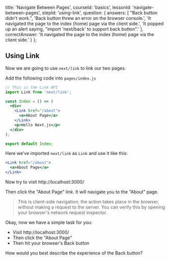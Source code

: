 
  title: 'Navigate Between Pages',
  courseId: 'basics',
  lessonId: 'navigate-between-pages',
  stepId: 'using-link',
  question: {
    answers: [
      "Back button didn't work.",
      'Back button threw an error on the browser console.',
      'It navigated the page to the index (home) page via the client side.',
      'It popped up an alert saying, "import \'next/back\' to support back button".'
    ],
    correctAnswer: 'It navigated the page to the index (home) page via the client side.'
  }
};

## Using Link

Now we are going to use `next/link` to link our two pages.

Add the following code into `pages/index.js`

```jsx
// This is the Link API
import Link from 'next/link';

const Index = () => (
  <div>
    <Link href="/about">
      <a>About Page</a>
    </Link>
    <p>Hello Next.js</p>
  </div>
);

export default Index;
```

Here we've imported `next/link` as `Link` and use it like this:

```jsx
<Link href="/about">
  <a>About Page</a>
</Link>
```

Now try to visit http://localhost:3000/

Then click the "About Page" link. It will navigate you to the "About" page.

> This is client-side navigation; the action takes place in the browser, without making a request to the server.
> You can verify this by opening your browser's network request inspector.

Okay, now we have a simple task for you:

- Visit http://localhost:3000/
- Then click the "About Page"
- Then hit your browser's Back button

How would you best describe the experience of the Back button?

